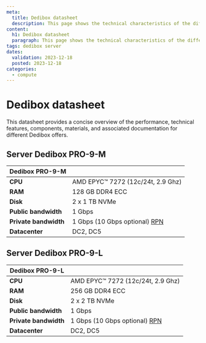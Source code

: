 ```yaml
---
meta:
  title: Dedibox datasheet
  description: This page shows the technical characteristics of the different Dedibox offers.
content:
  h1: Dedibox datasheet
  paragraph: This page shows the technical characteristics of the different Dedibox offers.
tags: dedibox server
dates:
  validation: 2023-12-18
  posted: 2023-12-18
categories:
  - compute
---
```


# Dedibox datasheet

This datasheet provides a concise overview of the performance, technical features, components, materials, and associated documentation for different Dedibox offers.

<Concept>

## Server Dedibox PRO-9-M

| Dedibox PRO-9-M       |                                   |
|-----------------------|-----------------------------------|
| **CPU**               | AMD EPYC™ 7272 (12c/24t, 2.9 Ghz) |
| **RAM**               | 128 GB DDR4 ECC                    |
| **Disk**              | 2 x 1 TB NVMe                     |
| **Public bandwidth**  | 1 Gbps                            |
| **Private bandwidth** | 1 Gbps (10 Gbps optional) [RPN](/dedibox-network/rpn/concepts/#rpn) |
| **Datacenter**        | DC2, DC5                          |

</Concept>

<Concept>

## Server Dedibox PRO-9-L

| Dedibox PRO-9-L       |                                   |
|-----------------------|-----------------------------------|
| **CPU**               | AMD EPYC™ 7272 (12c/24t, 2.9 Ghz) |
| **RAM**               | 256 GB DDR4 ECC                   |
| **Disk**              | 2 x 2 TB NVMe                     |
| **Public bandwidth**  | 1 Gbps                            |
| **Private bandwidth** | 1 Gbps (10 Gbps optional) [RPN](/dedibox-network/rpn/concepts/#rpn) |
| **Datacenter**        | DC2, DC5                          |

</Concept>